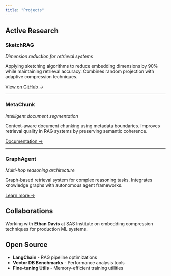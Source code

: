 ```yaml
---
title: "Projects"
---
```


## Active Research

### SketchRAG
*Dimension reduction for retrieval systems*

Applying sketching algorithms to reduce embedding dimensions by 90% while maintaining retrieval accuracy. Combines random projection with adaptive compression techniques.

[View on GitHub →](https://github.com/kevin-lyle-scott)

---

### MetaChunk  
*Intelligent document segmentation*

Context-aware document chunking using metadata boundaries. Improves retrieval quality in RAG systems by preserving semantic coherence.

[Documentation →](https://github.com/kevin-lyle-scott)

---

### GraphAgent
*Multi-hop reasoning architecture*

Graph-based retrieval system for complex reasoning tasks. Integrates knowledge graphs with autonomous agent frameworks.

[Learn more →](https://github.com/kevin-lyle-scott)

## Collaborations

Working with **Ethan Davis** at SAS Institute on embedding compression techniques for production ML systems.

## Open Source

- **LangChain** - RAG pipeline optimizations
- **Vector DB Benchmarks** - Performance analysis tools  
- **Fine-tuning Utils** - Memory-efficient training utilities